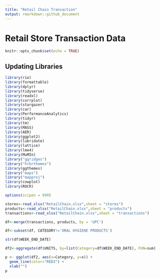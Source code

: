 ```yaml
---
title: "Retail Chain Transaction"
output: rmarkdown::github_document
---
```

# Retail Store Transaction Data
```r
knitr::opts_chunk$set(echo = TRUE)
```

## Updating Libraries
```r
library(rio)
library(formattable)
library(dplyr)
library(tidyverse)
library(readxl)
library(corrplot)
library(stargazer)
library(car)
library(PerformanceAnalytics)
library(tidyr)
library(tm)
library(MASS)
library(AER)
library(ggplot2)
library(lubridate)
library(lattice)
library(lme4)
library(MuMIn)
library("ggridges")
library("hrbrthemes")
library(ggthemes)
library("maps")
library("mapproj")
library(cowplot)
library(ROCR)

options(scipen = 999)
```


```r
stores<-read_xlsx("RetailChain.xlsx",sheet = "stores")
products<-read_xlsx("RetailChain.xlsx",sheet = "products")
transactions<-read_xlsx("RetailChain.xlsx",sheet = "transactions")
```

```r
df<-merge(transactions, products, by = 'UPC')
```

```r
df<-subset(df, CATEGORY!='ORAL HYGIENE PRODUCTS')
```

```r
str(df$WEEK_END_DATE)
```

```r
df2<-aggregate(df$UNITS, by=list(Category=df$WEEK_END_DATE), FUN=sum)
```

```r
p <- ggplot(df2, aes(x=Category, y=x)) +
  geom_line(color="RED3") + 
  xlab("")
p
```

```r

```

```r

```

```r

```

```r

```

```r

```

```r

```

```r

```

```r

```

```r

```

```r

```

```r

```

```r

```

```r

```

```r

```

```r

```

```r

```

```r

```

```r

```

```r

```

```r

```

```r

```

```r

```

```r

```

```r

```

```r

```

```r

```

```r

```

```r

```

```r

```

```r

```

```r

```

```r

```
